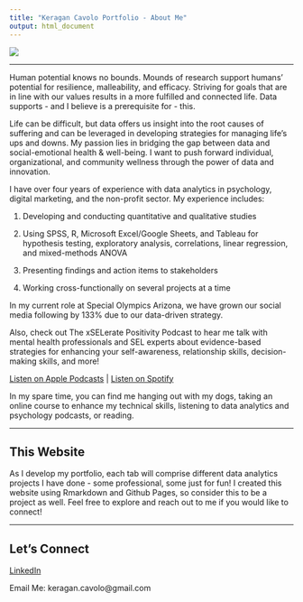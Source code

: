 ```yaml
---
title: "Keragan Cavolo Portfolio - About Me"
output: html_document
---
```


<style type="text/css">
.title {
  display: none;
}

#getting-started img {
  margin-right: 10px;
}

</style>

![](images/banner2.png)

------------------

Human potential knows no bounds. Mounds of research support humans’ potential for resilience, malleability, and efficacy. Striving for goals that are in line with our values results in a more fulfilled and connected life. Data supports - and I believe is a prerequisite for - this.

Life can be difficult, but data offers us insight into the root causes of suffering and can be leveraged in developing strategies for managing life’s ups and downs. My passion lies in bridging the gap between data and social-emotional health & well-being. I want to push forward individual, organizational, and community wellness through the power of data and innovation.

I have over four years of experience with data analytics in psychology, digital marketing, and the non-profit sector. My experience includes: 

1) Developing and conducting quantitative and qualitative studies 

2) Using SPSS, R, Microsoft Excel/Google Sheets, and Tableau for hypothesis testing, exploratory analysis, correlations, linear regression, and mixed-methods ANOVA 

3) Presenting findings and action items to stakeholders

4) Working cross-functionally on several projects at a time 

In my current role at Special Olympics Arizona, we have grown our social media following by 133% due to our data-driven strategy.

Also, check out The xSELerate Positivity Podcast to hear me talk with mental health professionals and SEL experts about evidence-based strategies for enhancing your self-awareness, relationship skills, decision-making skills, and more! 

[Listen on Apple Podcasts](https://podcasts.apple.com/us/podcast/the-xselerate-positivity-podcast/id1565882491) | [Listen on Spotify](https://open.spotify.com/show/0wkN9GcwDGESai4XbVcYmE?si=lll-FwrORWq7J3kBkJ52IA&dl_branch=1)

In my spare time, you can find me hanging out with my dogs, taking an online course to enhance my technical skills, listening to data analytics and psychology podcasts, or reading.

------------------

## This Website

As I develop my portfolio, each tab will comprise different data analytics projects I have done - some professional, some just for fun! I created this website using Rmarkdown and Github Pages, so consider this to be a project as well. Feel free to explore and reach out to me if you would like to connect!

------------------

## Let's Connect

[LinkedIn](https://www.linkedin.com/in/keragancavolo/)

Email Me: keragan.cavolo@gmail.com
